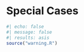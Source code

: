 # Special Cases {#sec-special-cases-intro .unnumbered}

```r
#| echo: false
#| message: false
#| results: asis
source("warning.R")
```
